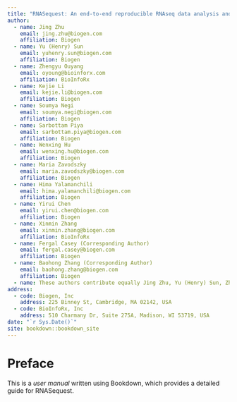 ```yaml
--- 
title: "RNASequest: An end-to-end reproducible RNAseq data analysis and publishing framework"
author:
  - name: Jing Zhu
    email: jing.zhu@biogen.com
    affiliation: Biogen
  - name: Yu (Henry) Sun
    email: yuhenry.sun@biogen.com
    affiliation: Biogen
  - name: Zhengyu Ouyang
    email: oyoung@bioinforx.com
    affiliation: BioInfoRx
  - name: Kejie Li
    email: kejie.li@biogen.com
    affiliation: Biogen
  - name: Soumya Negi
    email: soumya.negi@biogen.com
    affiliation: Biogen
  - name: Sarbottam Piya
    email: sarbottam.piya@biogen.com
    affiliation: Biogen
  - name: Wenxing Hu
    email: wenxing.hu@biogen.com
    affiliation: Biogen
  - name: Maria Zavodszky
    email: maria.zavodszky@biogen.com
    affiliation: Biogen
  - name: Hima Yalamanchili
    email: hima.yalamanchili@biogen.com
    affiliation: Biogen
  - name: Yirui Chen
    email: yirui.chen@biogen.com
    affiliation: Biogen
  - name: Xinmin Zhang
    email: xinmin.zhang@biogen.com
    affiliation: BioInfoRx
  - name: Fergal Casey (Corresponding Author)
    email: fergal.casey@biogen.com
    affiliation: Biogen
  - name: Baohong Zhang (Corresponding Author)
    email: baohong.zhang@biogen.com
    affiliation: Biogen
  - name: These authors contribute equally Jing Zhu, Yu (Henry) Sun, Zhengyu Ouyang
address:
  - code: Biogen, Inc
    address: 225 Binney St, Cambridge, MA 02142, USA
  - code: BioInfoRx, Inc
    address: 510 Charmany Dr, Suite 275A, Madison, WI 53719, USA
date: "`r Sys.Date()`"
site: bookdown::bookdown_site
---
```


# Preface
This is a *user manual* written using Bookdown, which provides a detailed guide for RNASequest.
